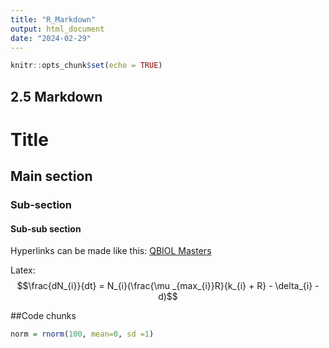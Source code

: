 ```yaml
---
title: "R_Markdown"
output: html_document
date: "2024-02-29"
---
```


```r
knitr::opts_chunk$set(echo = TRUE)
```

## 2.5 Markdown

# Title

## Main section

### Sub-section

#### Sub-sub section

Hyperlinks can be made like this: [QBIOL Masters](https://future-students.uq.edu.au/study/programs/master-quantitative-biology-5716?year=2021)

Latex: $$\frac{dN_{i}}{dt} = N_{i}(\frac{\mu _{max_{i}}R}{k_{i} + R} - \delta_{i} - d)$$

##Code chunks

```r
norm = rnorm(100, mean=0, sd =1)
```

